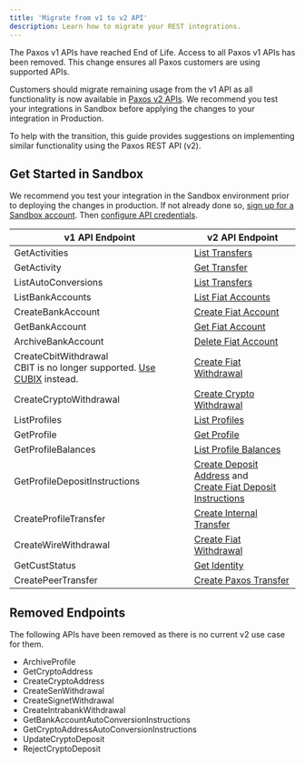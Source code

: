 ```yaml
---
title: 'Migrate from v1 to v2 API'
description: Learn how to migrate your REST integrations.
---
```


[v1]: https://developer.paxos.com/docs/#paxos-api
[v2]: /api/v2
[sandbox]: https://dashboard.sandbox.paxos.com/
[guide]: developer/credentials.mdx
[oauth]: https://oauth.net/2/
[authentication]: /api/v2#section/Authentication
[get-activities]: https://developer.paxos.com/docs/#getactivities
[get-activity]: https://developer.paxos.com/docs/#getactivity
[list-transfers]: /api-reference/transfers/list-transfers
[list-auto-conversions]: https://developer.paxos.com/docs/#listautoconversions
[get-transfer]: /api-reference/transfers/get-transfer
[list-bank-accounts]: https://developer.paxos.com/docs/#listbankaccounts
[list-fiat-accounts]: /api-reference/fiat-transfers/list-fiat-accounts
[create-bank-account]: https://developer.paxos.com/docs/#createbankaccount
[create-fiat-account]: /api-reference/fiat-transfers/create-fiat-account
[GetBankAccount]: https://developer.paxos.com/docs/#getbankaccount
[get-fiat-account]: /api-reference/fiat-transfers/get-fiat-account
[ArchiveBankAccount]: https://developer.paxos.com/docs/#archivebankaccount
[delete-fiat-account]: /api-reference/fiat-transfers/delete-fiat-account
[CreateCbitWithdrawal]: https://developer.paxos.com/docs/#createcbitwithdrawal
[create-fiat-withdrawal]: /api-reference/fiat-transfers/create-fiat-withdrawal
[ListProfiles]: https://developer.paxos.com/docs/#listprofiles
[list-profiles]: /api-reference/profiles/list-profiles
[GetProfile]: https://developer.paxos.com/docs/#getprofile
[get-profile]: /api-reference/profiles/get-profile
[GetProfileBalances]: https://developer.paxos.com/docs/#getprofilebalances
[list-profile-balances]: /api-reference/profiles/list-profile-balances
[GetProfileDepositInstructions]: https://developer.paxos.com/docs/#getprofiledepositinstructions
[create-deposit-address]: /api-reference/deposit-addresses/create-deposit-address
[create-fiat-deposit-instructions]: /api-reference/fiat-transfers/create-fiat-deposit-instructions
[CreateProfileTransfer]: https://developer.paxos.com/docs/#createprofiletransfer
[create-internal-transfer]: /api-reference/internal-transfers/create-internal-transfer
[CreateWireWithdrawal]: https://developer.paxos.com/docs/#createwirewithdrawal
[GetCustStatus]: https://developer.paxos.com/docs/#getcuststatus
[get-identity]: /api-reference/identity/get-identity
[ListCryptoAddresses]: https://developer.paxos.com/docs/#listcryptoaddresses
[CreatePeerTransfer]: https://developer.paxos.com/docs/#createpeertransfer
[CreateCryptoWithdrawal]: https://developer.paxos.com/docs/#createcryptowithdrawal
[create-crypto-withdrawal]: /api-reference/crypto-withdrawals/create-crypto-withdrawal
[create-paxos-transfer]: /api-reference/paxos-transfers/create-paxos-transfer
The Paxos v1 APIs have reached End of Life. 
Access to all Paxos v1 APIs has been removed.
This change ensures all Paxos customers are using supported APIs.

Customers should migrate remaining usage from the v1 API as all functionality is now available in [Paxos v2 APIs][v2].
We recommend you test your integrations in Sandbox before applying the changes to your integration in Production.

To help with the transition, this guide provides suggestions on implementing similar functionality using the Paxos REST API (v2).

<V1Migrate />

## Get Started in Sandbox

We recommend you test your integration in the Sandbox environment prior to deploying the changes in production.
If not already done so, [sign up for a Sandbox account][sandbox].
Then [configure API credentials][guide].

| v1 API Endpoint | v2 API Endpoint |
| --- | --- |
| GetActivities | [List Transfers][list-transfers] |
| GetActivity | [Get Transfer][get-transfer] |
| ListAutoConversions | [List Transfers][list-transfers] |
| ListBankAccounts | [List Fiat Accounts][list-fiat-accounts] |
| CreateBankAccount | [Create Fiat Account][create-fiat-account] |
| GetBankAccount | [Get Fiat Account][get-fiat-account] |
| ArchiveBankAccount | [Delete Fiat Account][delete-fiat-account] |
| CreateCbitWithdrawal<br />CBIT is no longer supported. [Use CUBIX](https://support.paxos.com/hc/en-us/articles/31700769434004) instead. | [Create Fiat Withdrawal][create-fiat-withdrawal] |
| CreateCryptoWithdrawal | [Create Crypto Withdrawal][create-crypto-withdrawal] |
| ListProfiles | [List Profiles][list-profiles] |
| GetProfile | [Get Profile][get-profile] |
| GetProfileBalances | [List Profile Balances][list-profile-balances] |
| GetProfileDepositInstructions | [Create Deposit Address][create-deposit-address] and<br />[Create Fiat Deposit Instructions][create-fiat-deposit-instructions] |
| CreateProfileTransfer | [Create Internal Transfer][create-internal-transfer] |
| CreateWireWithdrawal | [Create Fiat Withdrawal][create-fiat-withdrawal] |
| GetCustStatus | [Get Identity][get-identity] |
| CreatePeerTransfer | [Create Paxos Transfer][create-paxos-transfer] |

<V1Migrate />

## Removed Endpoints

The following APIs have been removed as there is no current v2 use case for them.

- ArchiveProfile
- GetCryptoAddress
- CreateCryptoAddress
- CreateSenWithdrawal
- CreateSignetWithdrawal
- CreateIntrabankWithdrawal
- GetBankAccountAutoConversionInstructions
- GetCryptoAddressAutoConversionInstructions
- UpdateCryptoDeposit
- RejectCryptoDeposit
